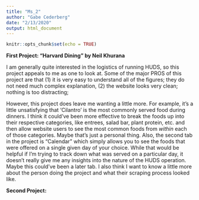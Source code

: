 ```yaml
---
title: "Ms_2"
author: "Gabe Cederberg"
date: "2/13/2020"
output: html_document
---
```


```r
knitr::opts_chunk$set(echo = TRUE)
```

**First Project: "Harvard Dining" by Neil Khurana**

I am generally quite interested in the logistics of running HUDS, so this project appeals to me as one to look at. Some of the major PROS of this project are that (1) it is very easy to understand all of the figures; they do not need much complex explanation, (2) the website looks very clean; nothing is too distracting; 

However, this project does leave me wanting a little more. For example, it's a little unsatisfying that 'Cilantro' is the most commonly served food during dinners. I think it could've been more effective to break the foods up into their respective categories, like entrees, salad bar, plant protein, etc. and then allow website users to see the most common foods from *within* each of those categories. Maybe that's just a personal thing. Also, the second tab in the project is "Calendar" which simply allows you to see the foods that were offered on a single given day of your choice. While that would be helpful if I'm trying to track down what was served on a particular day, it doesn't really give me any insights into the nature of the HUDS operation. Maybe this could've been a later tab. I also think I want to know a little more about the person doing the project and what their scraping process looked like. 





**Second Project: **